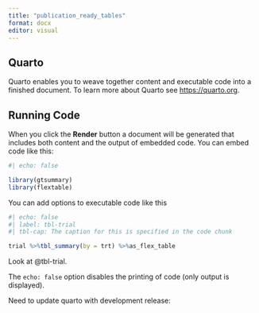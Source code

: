 ```yaml
---
title: "publication_ready_tables"
format: docx
editor: visual
---
```


## Quarto

Quarto enables you to weave together content and executable code into a finished document. To learn more about Quarto see <https://quarto.org>.

## Running Code

When you click the **Render** button a document will be generated that includes both content and the output of embedded code. You can embed code like this:

```r
#| echo: false

library(gtsummary)
library(flextable)

```

You can add options to executable code like this

```r
#| echo: false
#| label: tbl-trial
#| tbl-cap: The caption for this is specified in the code chunk

trial %>%tbl_summary(by = trt) %>%as_flex_table
```

Look at @tbl-trial.

The `echo: false` option disables the printing of code (only output is displayed).

Need to update quarto with development release:\
